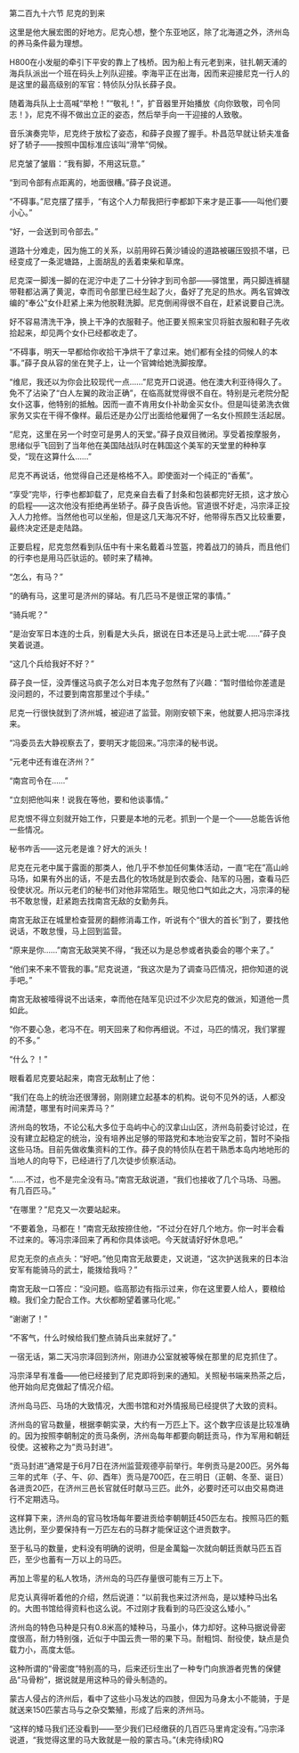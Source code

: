 

第二百九十六节 尼克的到来

这里是他大展宏图的好地方。尼克心想，整个东亚地区，除了北海道之外，济州岛的养马条件最为理想。

H800在小发艇的牵引下平安的靠上了栈桥。因为船上有元老到来，驻扎朝天浦的海兵队派出一个班在码头上列队迎接。李海平正在出海，因而来迎接尼克一行人的是这里的最高级别的军官：特侦队分队长薛子良。

随着海兵队上士高喊“举枪！”“敬礼！”，扩音器里开始播放《向你致敬，司令同志！》，尼克不得不做出立正的姿态，然后举手向一干迎接的人致敬。

音乐演奏完毕，尼克终于放松了姿态，和薛子良握了握手。朴昌范早就让轿夫准备好了轿子――按照中国标准应该叫“滑竿”伺候。

尼克皱了皱眉：“我有脚，不用这玩意。”

“到司令部有点距离的，地面很糟。”薛子良说道。

“不碍事。”尼克摆了摆手，“有这个人力帮我把行李都卸下来才是正事――叫他们要小心。”

“好，一会送到司令部去。”

道路十分难走，因为施工的关系，以前用碎石黄沙铺设的道路被碾压毁损不堪，已经变成了一条泥塘路，上面胡乱的丢着束柴和草席。

尼克深一脚浅一脚的在泥泞中走了二十分钟才到司令部――驿馆里，两只脚连裤腿带鞋都沾满了黄泥，幸而司令部里已经生起了火，备好了充足的热水。两名官婢改编的“奉公”女仆赶紧上来为他脱鞋洗脚。尼克倒闹得很不自在，赶紧说要自己洗。

好不容易清洗干净，换上干净的衣服鞋子。他正要关照来宝贝将脏衣服和鞋子先收拾起来，却见两个女仆已经都收走了。

“不碍事，明天一早都给你收拾干净烘干了拿过来。她们都有全挂的伺候人的本事。”薛子良从容的坐在凳子上，让一个官婢给她洗脚按摩。

“维尼，我还以为你会比较现代一点……”尼克开口说道。他在澳大利亚待得久了。免不了沾染了“白人左翼的政治正确”，在临高就觉得很不自在。特别是元老院分配女仆这事，他特别的抵触。因而一直不肯用女仆补助金买女仆。但是叫徒弟洗衣做家务又实在干得不像样。最后还是办公厅出面给他雇佣了一名女仆照顾生活起居。

“尼克，这里在另一个时空可是男人的天堂。”薛子良双目微闭。享受着按摩服务，思绪似乎飞回到了当年他在美国陆战队时在韩国这个美军的天堂里的种种享受，“现在这算什么……”

尼克不再说话，他觉得自己还是格格不入。即使面对一个纯正的“香蕉”。

“享受”完毕，行李也都卸载了，尼克亲自去看了封条和包装都完好无损，这才放心的启程――这次他没有拒绝再坐轿子。薛子良告诉他。官道很不好走，冯宗泽正投入人力抢修。当然他也可以坐船，但是这几天海况不好，他带得东西又比较重要，最终决定还是走陆路。

正要启程，尼克忽然看到队伍中有十来名戴着斗笠盔，挎着战刀的骑兵，而且他们的行李也是用马匹驮运的。顿时来了精神。

“怎么，有马？”

“的确有马，这里可是济州的驿站。有几匹马不是很正常的事情。”

“骑兵呢？”

“是治安军日本连的士兵，别看是大头兵，据说在日本还是马上武士呢……”薛子良笑着说道。

“这几个兵给我好不好？”

薛子良一怔，没弄懂这马疯子怎么对日本鬼子忽然有了兴趣：“暂时借给你差遣是没问题的，不过要到南宫那里过个手续。”

尼克一行很快就到了济州城，被迎进了监营。刚刚安顿下来，他就要人把冯宗泽找来。

“冯委员去大静视察去了，要明天才能回来。”冯宗泽的秘书说。

“元老中还有谁在济州？”

“南宫司令在……”

“立刻把他叫来！说我在等他，要和他谈事情。”

尼克恨不得立刻就开始工作，只要是本地的元老。抓到一个是一个――总能告诉他一些情况。

秘书咋舌――这元老是谁？好大的派头！

尼克在元老中属于露面的那类人，他几乎不参加任何集体活动，一直“宅在”高山岭马场，如果有外出的话，不是去昌化的牧场就是到农委会、陆军的马圈，查看马匹役使状况。所以元老们的秘书们对他非常陌生。眼见他口气如此之大，冯宗泽的秘书不敢怠慢，赶紧跑去找南宫无敌的女勤务兵。

南宫无敌正在城里检查营房的翻修消毒工作，听说有个“很大的首长”到了，要找他说话，不敢怠慢，马上回到监营。

“原来是你……”南宫无敌哭笑不得，“我还以为是总参或者执委会的哪个来了。”

“他们来不来不管我的事。”尼克说道，“我这次是为了调查马匹情况，把你知道的说手吧。”

南宫无敌被噎得说不出话来，幸而他在陆军见识过不少次尼克的做派，知道他一贯如此。

“你不要心急，老冯不在。明天回来了和你再细说。不过，马匹的情况，我们掌握的不多。”

“什么？！”

眼看着尼克要站起来，南宫无敌制止了他：

“我们在岛上的统治还很薄弱，刚刚建立起基本的机构。说句不见外的话，人都没闹清楚，哪里有时间来弄马？”

济州岛的牧场，不论公私大多位于岛屿中心的汉拿山山区，济州岛前委讨论过，在没有建立起稳定的统治，没有培养出足够的带路党和本地治安军之前，暂时不染指这些马场。目前先做收集资料的工作。薛子良的特侦队在若干熟悉本岛内地地形的当地人的向导下，已经进行了几次徒步侦察活动。

“……不过，也不是完全没有马。”南宫无敌说道，“我们也接收了几个马场、马圈。有几百匹马。”

“在哪里？”尼克又一次要站起来。

“不要着急，马都在！”南宫无敌按捺住他，“不过分在好几个地方。你一时半会看不过来的。等冯宗泽回来了再和你具体谈吧。今天就请好好休息吧。”

尼克无奈的点点头：“好吧。”他见南宫无敌要走，又说道，“这次护送我来的日本治安军有能骑马的武士，能拨给我吗？”

南宫无敌一口答应：“没问题。临高那边有指示过来，你在这里要人给人，要粮给粮。我们全力配合工作。大伙都盼望着骡马化呢。”

“谢谢了！”

“不客气，什么时候给我们整点骑兵出来就好了。”

一宿无话，第二天冯宗泽回到济州，刚进办公室就被等候在那里的尼克抓住了。

冯宗泽早有准备――他已经接到了尼克即将到来的通知。关照秘书端来热茶之后，他开始向尼克做起了情况介绍。

济州岛马匹、马场的大致情况，大图书馆和对外情报局已经提供了大致的资料。

济州岛的官马数量，根据李朝实录，大约有一万匹上下。这个数字应该是比较准确的。因为按照李朝制定的贡马条例，济州岛每年都要向朝廷贡马，作为军用和朝廷役使。这被称之为“贡马封进”。

“贡马封进”通常是于6月7日在济州监营观德亭前举行。年例贡马是200匹。另外每三年的式年（子、午、卯、酉年）贡马是700匹，在三明日（正朝、冬至、诞日）各进贡20匹，在济州三邑长官就任时献马三匹。此外，必要时还可以由交易商进行不定期选马。

这样算下来，济州岛的官马牧场每年要进贡给李朝朝廷450匹左右。按照马匹的甄选比例，至少要保持有一万匹左右的马群才能保证这个进贡数字。

至于私马的数量，史料没有明确的说明，但是金萬鎰一次就向朝廷贡献马匹五百匹，至少也蓄有一万以上的马匹。

再加上零星的私人牧场，济州岛的马匹存量很可能有三万上下。

尼克认真得听着他的介绍，然后说道：“以前我也来过济州岛，是以矮种马出名的。大图书馆给得资料也这么说。不过刚才我看到的马匹没这么矮小。”

济州岛的特色马种是只有0.8米高的矮种马，马虽小，体力却好。这种马据说骨密度很高，耐力特别强，近似于中国云贵一带的果下马。耐粗饲、耐役使，缺点是负载力小，高度太低。

这种所谓的“骨密度”特别高的马，后来还衍生出了一种专门向旅游者兜售的保健品“马骨粉”，据说就是用这种马的骨头制造的。

蒙古人侵占的济州后，看中了这些小马发达的四肢，但因为马身太小不能骑，于是就送来150匹蒙古马与之杂交繁殖，形成了后来的济州马。

“这样的矮马我们还没看到――至少我们已经缴获的几百匹马里肯定没有。”冯宗泽说道，“我觉得这里的马大致就是一般的蒙古马。”(未完待续)RQ

